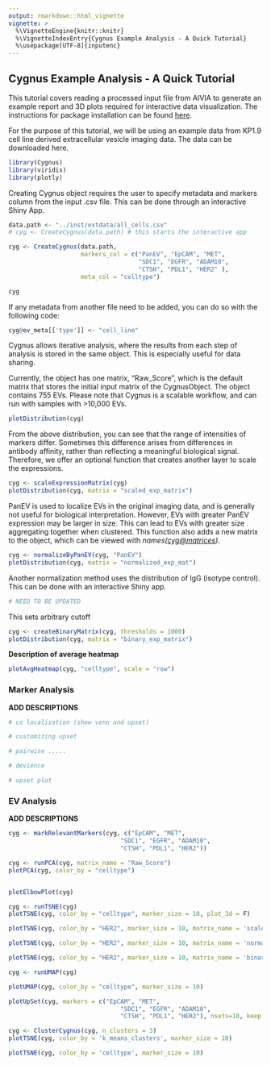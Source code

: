 ```yaml
---
output: rmarkdown::html_vignette
vignette: >
  %\VignetteEngine{knitr::knitr}
  %\VignetteIndexEntry{Cygnus Example Analysis - A Quick Tutorial}
  %\usepackage[UTF-8]{inputenc}
---
```


## Cygnus Example Analysis - A Quick Tutorial

This tutorial covers reading a processed input file from AIVIA to generate an example report and 3D plots required for interactive data visualization. The instructions for package installation can be found <a href=https://yeinchung.github.io/Cygnus/>here</a>.

For the purpose of this tutorial, we will be using an example data from KP1.9 cell line derived extracellular vesicle imaging data. The data can be downloaded here.

```r
library(Cygnus)
library(viridis)
library(plotly)
```

Creating Cygnus object requires the user to specify metadata and markers column from the input .csv file. This can be done through an interactive Shiny App.

```r
data.path <- "../inst/extdata/all_cells.csv" 
# cyg <- CreateCygnus(data.path) # this starts the interactive app

cyg <- CreateCygnus(data.path,
                    markers_col = c("PanEV", "EpCAM", "MET",
                                    "SDC1", "EGFR", "ADAM10",
                                    "CTSH", "PDL1", "HER2" ),
                    meta_col = "celltype")

cyg
```

If any metadata from another file need to be added, you can do so with the following code:

```r
cyg@ev_meta[['type']] <- "cell_line"
```

Cygnus allows iterative analysis, where the results from each step of analysis is stored in the same object. This is especially useful for data sharing.

Currently, the object has one matrix, "Raw_Score", which is the default matrix that stores the initial input matrix of the CygnusObject. The object contains 755 EVs. Please note that Cygnus is a scalable workflow, and can run with samples with \>10,000 EVs.

```r
plotDistribution(cyg)
```

\n From the above distribution, you can see that the range of intensities of markers differ. Sometimes this difference arises from differences in antibody affinity, rather than reflecting a meaningful biological signal. Therefore, we offer an optional function that creates another layer to scale the expressions.

```r
cyg <- scaleExpressionMatrix(cyg)
plotDistribution(cyg, matrix = "scaled_exp_matrix")
```

\n PanEV is used to localize EVs in the original imaging data, and is generally not useful for biological interpretation. However, EVs with greater PanEV expression may be larger in size. This can lead to EVs with greater size aggregating together when clustered. This function also adds a new matrix to the object, which can be viewed with *names([cyg\@matrices](mailto:cyg@matrices){.email})*.

```r
cyg <- normalizeByPanEV(cyg, "PanEV") 
plotDistribution(cyg, matrix = "normalized_exp_mat")
```

\n Another normalization method uses the distribution of IgG (isotype control). This can be done with an interactive Shiny app.

```r
# NEED TO BE UPDATED
```

This sets arbitrary cutoff

```r
cyg <- createBinaryMatrix(cyg, thresholds = 1000)
plotDistribution(cyg, matrix = "binary_exp_matrix")
```

**Description of average heatmap**

```r
plotAvgHeatmap(cyg, "celltype", scale = "row")
```

### Marker Analysis

**ADD DESCRIPTIONS**

```r
# co localization (show venn and upset)
```

```r
# customizing upset
```

```r
# pairwise .....
```

```r
# devience
```

```r
# upset plot
```

### EV Analysis

**ADD DESCRIPTIONS**

```r
cyg <- markRelevantMarkers(cyg, c("EpCAM", "MET",
                               "SDC1", "EGFR", "ADAM10",
                               "CTSH", "PDL1", "HER2")) 

```

```r
cyg <- runPCA(cyg, matrix_name = "Raw_Score") 
plotPCA(cyg, color_by = "celltype")
```

```r

```

```r
plotElbowPlot(cyg)
```

```r
cyg <- runTSNE(cyg)
plotTSNE(cyg, color_by = "celltype", marker_size = 10, plot_3d = F)
```

```r
plotTSNE(cyg, color_by = "HER2", marker_size = 10, matrix_name = 'scaled_exp_matrix')
```

```r
plotTSNE(cyg, color_by = "HER2", marker_size = 10, matrix_name = 'normalized_exp_mat')
```

```r
plotTSNE(cyg, color_by = "HER2", marker_size = 10, matrix_name = 'binary_exp_matrix')
```

```r
cyg <- runUMAP(cyg)
```

```r
plotUMAP(cyg, color_by = "celltype", marker_size = 10)
```

```r
plotUpSet(cyg, markers = c("EpCAM", "MET",
                               "SDC1", "EGFR", "ADAM10",
                               "CTSH", "PDL1", "HER2"), nsets=10, keep.order=T)
```

```r
cyg <- ClusterCygnus(cyg, n_clusters = 3)
plotTSNE(cyg, color_by = 'k_means_clusters', marker_size = 10)
```

```r
plotTSNE(cyg, color_by = 'celltype', marker_size = 10)
```
